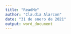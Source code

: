 ```yaml
---
title: "ReadMe"
author: "Claudia Alarcon"
date: "31 de enero de 2021"
output: word_document
---
```


